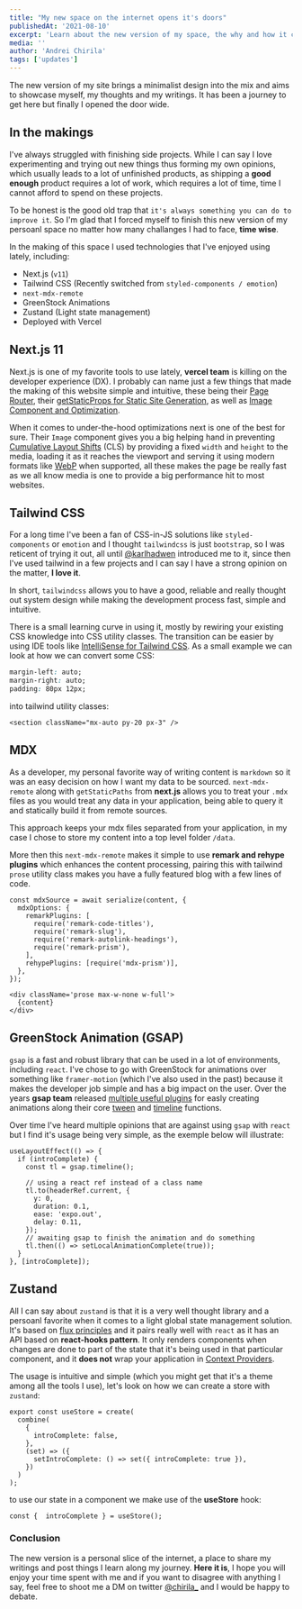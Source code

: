 ```yaml
---
title: "My new space on the internet opens it's doors"
publishedAt: '2021-08-10'
excerpt: 'Learn about the new version of my space, the why and how it came to be.'
media: ''
author: 'Andrei Chirila'
tags: ['updates']
---
```


The new version of my site brings a minimalist design into the mix and aims to showcase myself, my thoughts and my writings. It has been a journey to get here but finally I opened the door wide.

## In the makings

I've always struggled with finishing side projects. While I can say I love experimenting and trying out new things thus forming my own opinions, which usually leads to a lot of unfinished products, as shipping a **good enough** product requires a lot of work, which requires a lot of time, time I cannot afford to spend on these projects.

To be honest is the good old trap that `it's always something you can do to improve it`. So I'm glad that I forced myself to finish this new version of my persoanl space no matter how many challanges I had to face, **time wise**.

In the making of this space I used technologies that I've enjoyed using lately, including:

- Next.js (`v11`)
- Tailwind CSS (Recently switched from `styled-components / emotion`)
- `next-mdx-remote`
- GreenStock Animations
- Zustand (Light state management)
- Deployed with Vercel

## Next.js 11

Next.js is one of my favorite tools to use lately, **vercel team** is killing on the developer experience (DX). I probably can name just a few things that made the making of this website simple and intuitive, these being their [Page Router](https://nextjs.org/docs/basic-features/pages), their [getStaticProps for Static Site Generation](https://nextjs.org/docs/basic-features/data-fetching#getstaticprops-static-generation), as well as [Image Component and Optimization](https://nextjs.org/docs/basic-features/image-optimization).

When it comes to under-the-hood optimizations next is one of the best for sure. Their `Image` component gives you a big helping hand in preventing [Cumulative Layout Shifts](https://web.dev/cls/) (CLS) by providing a fixed `width` and `height` to the media, loading it as it reaches the viewport and serving it using modern formats like [WebP](https://developer.mozilla.org/en-US/docs/Web/Media/Formats/Image_types) when supported, all these makes the page be really fast as we all know media is one to provide a big performance hit to most websites.

## Tailwind CSS

For a long time I've been a fan of CSS-in-JS solutions like `styled-components` or `emotion` and I thought `tailwindcss` is just `bootstrap`, so I was reticent of trying it out, all until [@karlhadwen](https://twitter.com/karlhadwen) introduced me to it, since then I've used tailwind in a few projects and I can say I have a strong opinion on the matter, **I love it**.

In short, `tailwindcss` allows you to have a good, reliable and really thought out system design while making the development process fast, simple and intuitive.

There is a small learning curve in using it, mostly by rewiring your existing CSS knowledge into CSS utility classes. The transition can be easier by using IDE tools like [IntelliSense for Tailwind CSS](https://marketplace.visualstudio.com/items?itemName=bradlc.vscode-tailwindcss). As a small example we can look at how we can convert some CSS:

```css[class="line-numbers"]:styles.css
margin-left: auto;
margin-right: auto;
padding: 80px 12px;
```

into tailwind utility classes:

```tsx[class="line-numbers"]:tailwind.tsx
<section className="mx-auto py-20 px-3" />
```

## MDX

As a developer, my personal favorite way of writing content is `markdown` so it was an easy decision on how I want my data to be sourced. `next-mdx-remote` along with `getStaticPaths` from **next.js** allows you to treat your `.mdx` files as you would treat any data in your application, being able to query it and statically build it from remote sources.

This approach keeps your mdx files separated from your application, in my case I chose to store my content into a top level folder `/data`.

More then this `next-mdx-remote` makes it simple to use **remark and rehype plugins** which enhances the content processing, pairing this with tailwind `prose` utility class makes you have a fully featured blog with a few lines of code.

```tsx[class="line-numbers"]:mdx.tsx
const mdxSource = await serialize(content, {
  mdxOptions: {
    remarkPlugins: [
      require('remark-code-titles'),
      require('remark-slug'),
      require('remark-autolink-headings'),
      require('remark-prism'),
    ],
    rehypePlugins: [require('mdx-prism')],
  },
});
```

```tsx[class="line-numbers"]:post.tsx
<div className='prose max-w-none w-full'>
  {content}
</div>
```

## GreenStock Animation (GSAP)

`gsap` is a fast and robust library that can be used in a lot of environments, including `react`. I've chose to go with GreenStock for animations over something like `framer-motion` (which I've also used in the past) because it makes the developer job simple and has a big impact on the user. Over the years **gsap team** released [multiple useful plugins](https://greensock.com/docs/v3/Plugins) for easly creating animations along their core [tween](https://greensock.com/docs/v3/GSAP/Tween) and [timeline](https://greensock.com/docs/v3/GSAP/Timeline) functions.

Over time I've heard multiple opinions that are against using `gsap` with `react` but I find it's usage being very simple, as the exemple below will illustrate:

```tsx[class="line-numbers"]:header.tsx
useLayoutEffect(() => {
  if (introComplete) {
    const tl = gsap.timeline();

    // using a react ref instead of a class name
    tl.to(headerRef.current, {
      y: 0,
      duration: 0.1,
      ease: 'expo.out',
      delay: 0.11,
    });
    // awaiting gsap to finish the animation and do something
    tl.then(() => setLocalAnimationComplete(true));
  }
}, [introComplete]);
```

## Zustand

All I can say about `zustand` is that it is a very well thought library and a persoanl favorite when it comes to a light global state management solution. It's based on [flux principles](https://facebook.github.io/flux/) and it pairs really well with `react` as it has an API based on **react-hooks pattern**. It only renders components when changes are done to part of the state that it's being used in that particular component, and it **does not** wrap your application in [Context Providers](https://reactjs.org/docs/context.html). 

The usage is intuitive and simple (which you might get that it's a theme among all the tools I use), let's look on how we can create a store with `zustand`:

```tsx[class="line-numbers"]:store.tsx
export const useStore = create(
  combine(
    {
      introComplete: false,
    },
    (set) => ({
      setIntroComplete: () => set({ introComplete: true }),
    })
  )
);
```
to use our state in a component we make use of the **useStore** hook:

```tsx[class="line-numbers"]:component.tsx
const {  introComplete } = useStore();
```
### Conclusion

The new version is a personal slice of the internet, a place to share my writings and post things I learn along my journey. **Here it is**, I hope you will enjoy your time spent with me and if you want to disagree with anything I say, feel free to shoot me a DM on twitter [@chirila_](https://twitter.com/chirila_) and I would be happy to debate.